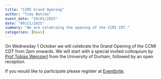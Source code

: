 ```yaml
---
title: "CCMI Grand Opening"
author: "Timo Betcke"
event_date: "10/01/2025"
date: "09/21/2025"
summary: "We are celebraing the opening of the CCMI CDT."
categories: [News]
---
```


On Wednesday 1 October we will celebrate the Grand Opening
of the CCMI CDT from 2pm onwards. We will start with
a special invited colloquium by [Prof Tobias Weinzierl](https://www.durham.ac.uk/staff/tobias-weinzierl/) from the University of Durham, followed by an open reception.

If you would like to participate please register at [Eventbrite](https://www.eventbrite.com/e/ccmi-opening-tickets-1636741069599?aff=oddtdtcreator).
